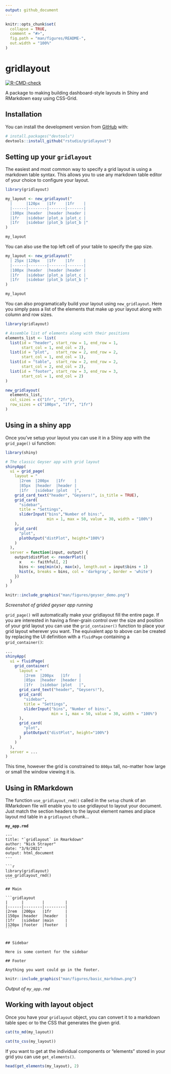 ```yaml
---
output: github_document
---
```


<!-- README.md is generated from README.Rmd. Please edit that file -->

```r
knitr::opts_chunk$set(
  collapse = TRUE,
  comment = "#>",
  fig.path = "man/figures/README-",
  out.width = "100%"
)

```

# gridlayout

<!-- badges: start -->
[![R-CMD-check](https://github.com/rstudio/gridlayout/workflows/R-CMD-check/badge.svg)](https://github.com/rstudio/gridlayout/actions)
<!-- badges: end -->

A package to making building dashboard-style layouts in Shiny and RMarkdown easy using CSS-Grid.


## Installation

You can install the development version from [GitHub](https://github.com/) with:

``` r
# install.packages("devtools")
devtools::install_github("rstudio/gridlayout")
```

## Setting up your `gridlayout`

The easiest and most common way to specify a grid layout is using a markdown table syntax. This allows you to use any markdown table editor of your choice to configure your layout. 

```r
library(gridlayout)

my_layout <- new_gridlayout("
  |      |120px   |1fr    |1fr    |
  |------|--------|-------|-------|
  |100px |header  |header |header |
  |1fr   |sidebar |plot_a |plot_c |
  |1fr   |sidebar |plot_b |plot_b |"
)

my_layout
```


You can also use the top left cell of your table to specify the gap size.

```r
my_layout <- new_gridlayout("
  | 25px |120px   |1fr    |1fr    |
  |------|--------|-------|-------|
  |100px |header  |header |header |
  |1fr   |sidebar |plot_a |plot_c |
  |1fr   |sidebar |plot_b |plot_b |"
)

my_layout
```

You can also programatically build your layout using `new_gridlayout`. Here you simply pass a list of the elements that make up your layout along with column and row sizes.

```r
library(gridlayout)

# Assemble list of elements along with their positions
elements_list <- list(
  list(id = "header", start_row = 1, end_row = 1,
       start_col = 1, end_col = 2),
  list(id = "plot",   start_row = 2, end_row = 2,
       start_col = 1, end_col = 1),
  list(id = "table",  start_row = 2, end_row = 2,
       start_col = 2, end_col = 2),
  list(id = "footer", start_row = 3, end_row = 3,
       start_col = 1, end_col = 2)
)

new_gridlayout(
  elements_list,
  col_sizes = c("1fr", "2fr"),
  row_sizes = c("100px", "1fr", "1fr")
)
```

## Using in a shiny app

Once you've setup your layout you can use it in a Shiny app with the `grid_page()` ui function:

```r
library(shiny)

# The classic Geyser app with grid layout
shinyApp(
  ui = grid_page(
    layout = "
      |2rem  |200px   |1fr    |
      |85px  |header  |header |
      |1fr   |sidebar |plot   |",
    grid_card_text("header", "Geysers!", is_title = TRUE),
    grid_card(
      "sidebar",
      title = "Settings",
      sliderInput("bins","Number of bins:", 
                  min = 1, max = 50, value = 30, width = "100%")
    ),
    grid_card(
      "plot",
      plotOutput("distPlot", height="100%")
    )
  ),
  server = function(input, output) {
    output$distPlot <- renderPlot({
      x    <- faithful[, 2]
      bins <- seq(min(x), max(x), length.out = input$bins + 1)
      hist(x, breaks = bins, col = 'darkgray', border = 'white')
    })
  }
)
```

```r
knitr::include_graphics("man/figures/geyser_demo.png")
```
_Screenshot of grided geyser app running_



`grid_page()` will automatically make your gridlayout fill the entire page. If you are interested in having a finer-grain control over the size and position of your grid layout you can use the `grid_container()` function to place your grid layout wherever you want. The equivalent app to above can be created by replacing the UI definition with a `fluidPage` containing a `grid_container()`:

```r
...
shinyApp(
  ui = fluidPage(
    grid_container(
      layout = "
        |2rem  |200px   |1fr    |
        |85px  |header  |header |
        |1fr   |sidebar |plot   |",
      grid_card_text("header", "Geysers!"),
      grid_card(
        "sidebar",
        title = "Settings",
        sliderInput("bins", "Number of bins:", 
                    min = 1, max = 50, value = 30, width = "100%")
      ),
      grid_card(
        "plot",
        plotOutput("distPlot", height="100%")
      )
    )
  ),
  server = ...
)
```

This time, however the grid is constrained to `800px` tall, no-matter how large or small the window viewing it is. 

## Using in RMarkdown

The function `use_gridlayout_rmd()` called in the `setup` chunk of an RMarkdown file will enable you to use gridlayout to layout your document. Just match the section headers to the layout element names and place layout md table in a `gridlayout` chunk... 

__`my_app.rmd`__
````
---
title: "`gridlayout` in Rmarkdown"
author: "Nick Strayer"
date: "3/9/2021"
output: html_document
---

```r
library(gridlayout)
use_gridlayout_rmd()
```

## Main

```gridlayout
|      |        |         |
|------|--------|---------|
|2rem  |200px   |1fr      |
|150px |header  |header   |
|1fr   |sidebar |main     |
|120px |footer  |footer   |
```


## Sidebar

Here is some content for the sidebar

## Footer

Anything you want could go in the footer.

````

```r
knitr::include_graphics("man/figures/basic_markdown.png")
```

_Output of `my_app.rmd`_

## Working with layout object

Once you have your `gridlayout` object, you can convert it to a markdown table spec or to the CSS that generates the given grid.

```r
cat(to_md(my_layout))
```

```r
cat(to_css(my_layout))
```

If you want to get at the individual components or "elements" stored in your grid you can use `get_elements()`.

```r
head(get_elements(my_layout), 2)
```

